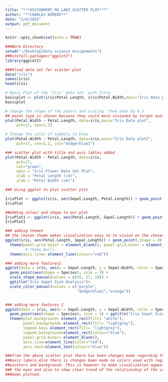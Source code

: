 ```yaml
---
title: "***ASSIGNMENT_M4_LAB3_SCATTER PLOT***"
author: "**CHARLES WIREDU**"
date: "2/4/2022"
output: pdf_document
---
```


```r
knitr::opts_chunk$set(echo = TRUE)
```

```r
###Work Directory
setwd("~/Desktop/Data science Assignments")
###install.packages("ggplot2")
library(ggplot2)

```

```r
####load data set for scatter plot
data("iris")
names(iris)
head(iris)
```

```r
# Basic Plot of the ‘Iris’ data set  with title
basicplot <- plot(iris$Petal.Length, iris$Petal.Width,main="Iris Data plot")
basicplot

```


```r
# Change the shape of the points and scaling  them down by 0.5
## point type is chosen because they could more visioned by target audience and shows clear trend of the data
plot(Petal.Width ~ Petal.Length, data=iris,main="Iris Data plot",
     pch=17, cex=1.2)

```

```r
# Change the color of symbols to blue
plot(Petal.Width ~ Petal.Length, data=iris,main="Iris Data plot2",
     pch=17, cex=1.2, col="dodgerblue1")
```

```r
### scatter plot with title and axis lables added
plot(Petal.Width ~ Petal.Length, data=iris,
     pch=17,
     col="green",
     main = "Iris Flower Data Set Plot",
     xlab = "Petal Length (cm)",
     ylab = "Petal Width (cm)")

```

```r
### Using ggplot to plot scatter plot

IrisPlot <- ggplot(iris, aes(Sepal.Length, Petal.Length)) + geom_point() 
IrisPlot

##Adding colour and shape to our plot
IrisPlot1 <- ggplot(iris, aes(Petal.Length, Sepal.Length)) + geom_point(colour = "dodgerblue1",shape = 17)
IrisPlot1

### adding themes
## the chosen theme makes visualization easy to to vision on the chosen data set 
ggplot(iris, aes(Petal.Length, Sepal.Length)) + geom_point(,shape = 8) + ggtitle("Iris Sepal/Petal Size Analysis")+
  theme(panel.grid.major = element_blank(), panel.grid.minor = element_blank())+
         # theme_bw()+
  theme(axis.line= element_line(colour="red"))

### adding more features1
ggplot(data = iris, aes(x = Sepal.Length, y = Sepal.Width, color = Species)) + 
  geom_point(aes(shape = Species), size = 3) + 
  scale_shape_manual(values = c(16, 17, 18)) + 
  ggtitle("Iris Sepal Size Analysis")+
  scale_color_manual(values = c("purple",
                                "dodgerblue1","orange"))


### adding more features 2
ggplot(data = iris, aes(x = Sepal.Length, y = Sepal.Width, color = Species)) + 
  geom_point(aes(shape = Species), size = 3) + ggtitle("Iris Sepal Size and Species Analysis")+
  theme(plot.background= element_rect(fill= "white"),
        panel.background= element_rect(fill= "lightgrey"),
        legend.key= element_rect(fill= "lightgrey"),
        legend.background=element_rect(colour="blue"),
        panel.grid.minor= element_blank(),
        axis.line=element_line(color="red"),
        axis.text=element_text(colour="blue"))
```


```r
###from the above scatter plot there has been changes make regarding the title, 
###axis labels.Also there is changes been made on colors used with regard to the
##pointers and background. This is however to make visualization appealing to 
### the eyes and also to show clear trend of the relationship of the variables 
###been plotted.
```

